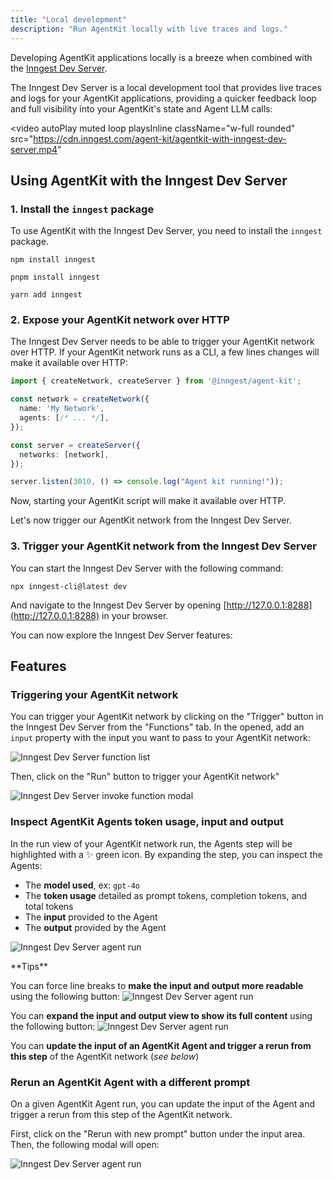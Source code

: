 ```yaml
---
title: "Local development"
description: "Run AgentKit locally with live traces and logs."
---
```



Developing AgentKit applications locally is a breeze when combined with the [Inngest Dev Server](https://www.inngest.com/docs/dev-server).

The Inngest Dev Server is a local development tool that provides live traces and logs for your AgentKit applications, providing a
quicker feedback loop and full visibility into your AgentKit's state and Agent LLM calls:

<video
  autoPlay
  muted
  loop
  playsInline
  className="w-full rounded"
  src="https://cdn.inngest.com/agent-kit/agentkit-with-inngest-dev-server.mp4"
></video>


## Using AgentKit with the Inngest Dev Server

### 1. Install the `inngest` package

To use AgentKit with the Inngest Dev Server, you need to install the `inngest` package.

<CodeGroup>

```shell npm
npm install inngest
```

```shell pnpm
pnpm install inngest
```

```shell yarn
yarn add inngest
```

</CodeGroup>

### 2. Expose your AgentKit network over HTTP

The Inngest Dev Server needs to be able to trigger your AgentKit network over HTTP.
If your AgentKit network runs as a CLI, a few lines changes will make it available over HTTP:

```ts {1, 8-13}
import { createNetwork, createServer } from '@inngest/agent-kit';

const network = createNetwork({
  name: 'My Network',
  agents: [/* ... */],
});

const server = createServer({
  networks: [network],
});

server.listen(3010, () => console.log("Agent kit running!"));
```

Now, starting your AgentKit script will make it available over HTTP.

Let's now trigger our AgentKit network from the Inngest Dev Server.



### 3. Trigger your AgentKit network from the Inngest Dev Server

You can start the Inngest Dev Server with the following command:

```shell
npx inngest-cli@latest dev
```

And navigate to the Inngest Dev Server by opening [http://127.0.0.1:8288](http://127.0.0.1:8288) in your browser.

You can now explore the Inngest Dev Server features:


## Features

### Triggering your AgentKit network

You can trigger your AgentKit network by clicking on the "Trigger" button in the Inngest Dev Server from the "Functions" tab.
In the opened, add an `input` property with the input you want to pass to your AgentKit network:

![Inngest Dev Server function list](/graphics/quick-start/dev-server-agent.png)

Then, click on the "Run" button to trigger your AgentKit network"

![Inngest Dev Server invoke function modal](/graphics/quick-start/dev-server-invoke.png)


### Inspect AgentKit Agents token usage, input and output

In the run view of your AgentKit network run, the Agents step will be highlighted with a ✨ green icon.
By expanding the step, you can inspect the Agents:
- The **model used**, ex: `gpt-4o`
- The **token usage** detailed as prompt tokens, completion tokens, and total tokens
- The **input** provided to the Agent
- The **output** provided by the Agent

![Inngest Dev Server agent run](/graphics/quick-start/dev-server-agent-step-details.png)

<Info>
**Tips**

You can force line breaks to **make the input and output more readable** using the following button: ![Inngest Dev Server agent run](/graphics/quick-start/dev-server-network-run-linebreak-btn.png)

You can **expand the input and output view to show its full content** using the following button: ![Inngest Dev Server agent run](/graphics/quick-start/dev-server-network-run-expand-btn.png)

You can **update the input of an AgentKit Agent and trigger a rerun from this step** of the AgentKit network (_see below_)
</Info>


### Rerun an AgentKit Agent with a different prompt

On a given AgentKit Agent run, you can update the input of the Agent and trigger a rerun from this step of the AgentKit network.

First, click on the "Rerun with new prompt" button under the input area.
Then, the following modal will open:

![Inngest Dev Server agent run](/graphics/quick-start/dev-server-agent-step-rerun-modal.png)

